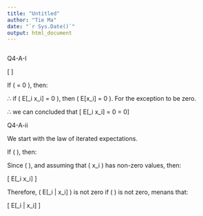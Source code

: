 ```yaml
---
title: "Untitled"
author: "Tie Ma"
date: "`r Sys.Date()`"
output: html_document
---
```


```r

```


Q4-A-I



\[
\text{Use the law of iterated expectations}
\]


\begin{align*} 
E[\epsilon_i x_i] &= E[E[\epsilon_i x_i | x_i]] \\
&= E[E[\epsilon_i | x_i] \cdot x_i] \\
&= E[\delta \cdot x_i] \\
\end{align*}


If \( \delta = 0 \), then: 


\begin{align*}
E[\delta \cdot x_i] &= E[0 \cdot x_i] \\
                    &= 0
\end{align*}



$\therefore$ if \( E[\epsilon_i x_i] = 0 \), then \( E[\delta \cdot x_i] = 0 \). For the exception to be zero.

$\therefore$ we can concluded that \[ E[\epsilon_i x_i] = 0 \quad \text{if and only if} \quad \delta = 0\]




\subsection*{(a) (ii) Argue that \( E[\epsilon_i x_i] \neq 0 \) implies that \( E[\epsilon_i | x_i] \neq 0 \). Conclude that \( E[\epsilon_i | x_i] \neq 0 \) if \( \delta \neq 0 \) in the DGP above.}


Q4-A-ii

We start with the law of iterated expectations.

If \( \delta \neq 0 \), then:


\begin{align*}
E[\epsilon_i x_i] &= E_x[E[\epsilon_i x_i | x_i]] \\
                  &= E[E[\epsilon_i | x_i] \cdot x_i] \\
                  &= E[\delta \cdot x_i]
\end{align*}

Since \( \delta \neq 0 \), and assuming that \( x_i \) has non-zero values, then:

\[
E[\epsilon_i x_i] \neq 0
\]

Therefore, \( E[\epsilon_i | x_i] \) is not zero if \( \delta \) is not zero, menans that:

\[
E[\epsilon_i | x_i] \neq 0
\]
